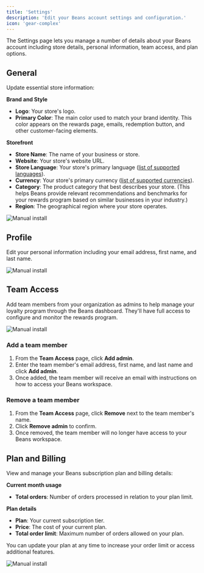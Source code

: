```yaml
---
title: 'Settings'
description: 'Edit your Beans account settings and configuration.'
icon: 'gear-complex'
---
```


The Settings page lets you manage a number of details about your Beans account including
store details, personal information, team access, and plan options.

## General

Update essential store information:

**Brand and Style**

- **Logo**: Your store's logo.
- **Primary Color**: The main color used to match your brand identity. This color appears on
  the rewards page, emails, redemption button, and other customer-facing elements.

**Storefront**

- **Store Name**: The name of your business or store.
- **Website**: Your store's website URL.
- **Store Language**: Your store's primary language ([list of supported languages](https://www.trybeans.com/i18n)).
- **Currency**: Your store's primary currency ([list of supported currencies](https://www.trybeans.com/i18n)).
- **Category**: The product category that best describes your store. (This helps Beans provide relevant recommendations and benchmarks for your rewards program based on similar businesses in your industry.)
- **Region**: The geographical region where your store operates.

<Frame>
  <img src="/assets/images/admin/settings/general.webp" alt="Manual install" style={{ borderRadius: '0.5rem' }} />
</Frame>

## Profile

Edit your personal information including your email address, first name, and last name.

<Frame>
  <img src="/assets/images/admin/settings/profile.webp" alt="Manual install" style={{ borderRadius: '0.5rem' }} />
</Frame>

## Team Access

Add team members from your organization as admins to help manage your loyalty program through
the Beans dashboard. They'll have full access to configure and monitor the rewards program.

<Frame>
  <img src="/assets/images/admin/settings/team-access.webp" alt="Manual install" style={{ borderRadius: '0.5rem' }} />
</Frame>

### Add a team member

1. From the **Team Access** page, click **Add admin**.
2. Enter the team member's email address, first name, and last name and click **Add admin**.
3. Once added, the team member will receive an email with instructions on how to access your
   Beans workspace.

### Remove a team member

1. From the **Team Access** page, click **Remove** next to the team member's name.
2. Click **Remove admin** to confirm.
3. Once removed, the team member will no longer have access to your Beans workspace.

## Plan and Billing

View and manage your Beans subscription plan and billing details:

**Current month usage**

- **Total orders**: Number of orders processed in relation to your plan limit.

**Plan details**

- **Plan**: Your current subscription tier.
- **Price**: The cost of your current plan.
- **Total order limit**: Maximum number of orders allowed on your plan.

You can update your plan at any time to increase your order limit or access additional
features.

<Frame>
  <img
    src="/assets/images/admin/settings/plan-and-billing.webp"
    alt="Manual install"
    style={{ borderRadius: '0.5rem' }}
  />
</Frame>
